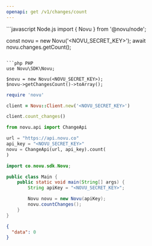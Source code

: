```yaml
---
openapi: get /v1/changes/count
---
```



<ApikeyWarning />

<RequestExample>
```javascript Node.js
import { Novu } from '@novu/node';

const novu = new Novu('<NOVU_SECRET_KEY>');
await novu.changes.getCount();

````

```php PHP
use Novu\SDK\Novu;

$novu = new Novu(<NOVU_SECRET_KEY>);
$novu->getChangesCount()->toArray();
````

```ruby Ruby
require 'novu'

client = Novu::Client.new('<NOVU_SECRET_KEY>')

client.count_changes()
```

```python Python
from novu.api import ChangeApi

url = "https://api.novu.co"
api_key = "<NOVU_SECRET_KEY>"
novu = ChangeApi(url, api_key).count(
)
```

```java Java
import co.novu.sdk.Novu;

public class Main {
    public static void main(String[] args) {
        String apiKey = "<NOVU_SECRET_KEY>";

        Novu novu = new Novu(apiKey);
        novu.countChanges();
    }
}
```

</RequestExample>

<ResponseExample>

```json Response
{
  "data": 0
}
```

</ResponseExample>
